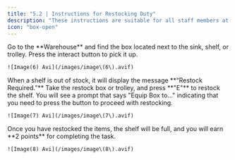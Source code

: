 ```yaml
---
title: "5.2 | Instructions for Restocking Duty"
description: "These instructions are suitable for all staff members at any rank."
icon: "box-open"
---
```


<Steps>
  <Step title="Take the Restocking Box/Trolley">
    Go to the **Warehouse** and find the box located next to the sink, shelf, or trolley. Press the interact button to pick it up.

    ![Image(6) Avi](/images/image\(6\).avif)
  </Step>
  <Step title="Find the shelves that need restocking">
    When a shelf is out of stock, it will display the message **“Restock Required.”** Take the restock box or trolley, and press **"E"** to restock the shelf. You will see a prompt that says "Equip Box to..." indicating that you need to press the button to proceed with restocking.

    ![Image(7) Avi](/images/image\(7\).avif)
  </Step>
  <Step title="Finish">
    Once you have restocked the items, the shelf will be full, and you will earn **2 points** for completing the task.

    ![Image(8) Avi](/images/image\(8\).avif)
  </Step>
</Steps>